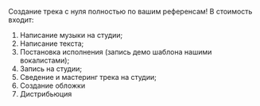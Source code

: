 Создание трека с нуля полностью по вашим референсам!
В стоимость входит:

1. Написание музыки на студии;
2. Написание текста;
3. Постановка исполнения (запись демо шаблона нашими вокалистами);
4. Запись на студии;
5. Сведение и мастеринг трека на студии;
6. Создание обложки
7. Дистрибьюция
